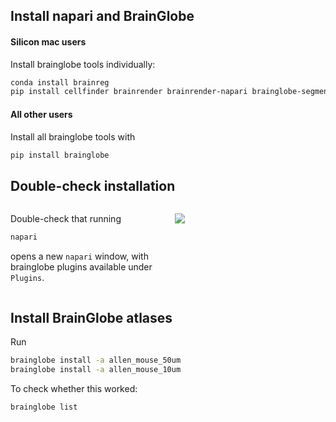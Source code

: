 
## Install napari and BrainGlobe

#### Silicon mac users
Install brainglobe tools individually:
```bash
conda install brainreg
pip install cellfinder brainrender brainrender-napari brainglobe-segmentation
```


#### All other users
Install all brainglobe tools with
```.bash
pip install brainglobe
```


## Double-check installation {.smaller}
:::: {.columns}

::: {.column width="50%"}
Double-check that running
```bash
napari
```
opens a new `napari` window, with brainglobe plugins available under `Plugins`.
:::

::: {.column width="50%"}
![](img/napari-plugins.png)
:::

::::

## Install BrainGlobe atlases

Run
```bash
brainglobe install -a allen_mouse_50um
brainglobe install -a allen_mouse_10um
```

To check whether this worked:
```bash
brainglobe list
```